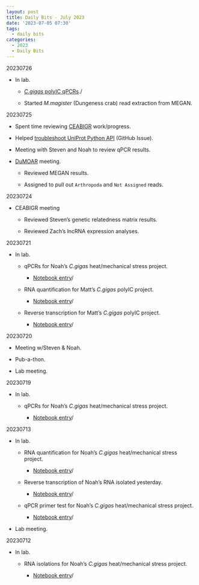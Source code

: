 ```yaml
---
layout: post
title: Daily Bits - July 2023
date: '2023-07-05 07:30'
tags: 
  - daily bits
categories: 
  - 2023
  - Daily Bits
---
```





20230726

- In lab.

  - [_C.gigas_ polyIC qPCRs](https://robertslab.github.io/sams-notebook/posts/2023-07-26-qPCR---C.gigas-polyIC/)./

  - Started _M.magister_ (Dungeness crab) read extraction from MEGAN.



20230725

- Spent time reviewing [CEABIGR](https://github.com/sr320/ceabigr) work/progress.

- Helped [troubleshoot UniProt Python API](https://github.com/RobertsLab/resources/issues/1672) (GitHub Issue).

- Meeting with Steven and Noah to review qPCR results.

- [DuMOAR](https://github.com/laurahspencer/DuMOAR) meeting.

  - Reviewed MEGAN results.

  - Assigned to pull out `Arthropoda` and `Not Assigned` reads.



20230724

- CEABIGR meeting

  - Reviewed Steven's genetic relatedness matrix results.

  - Reviewed Zach's lncRNA expression analyses.



20230721

- In lab.

  - qPCRs for Noah's _C.gigas_ heat/mechanical stress project. 

    - [Notebook entry](https://robertslab.github.io/sams-notebook/posts/2023-07-21-qPCR---C.gigas-Ctenidia-cDNA-for-Noahs-Heat-Mechanical-Stress-Project/)/

  - RNA quantification for Matt's _C.gigas_ polyIC project.

    - [Notebook entry](https://robertslab.github.io/sams-notebook/posts/2023-07-21-RNA-Quantification---C.gigas-PolyIC/)/

  - Reverse transcription for Matt's _C.gigas_ polyIC project.

    - [Notebook entry](https://robertslab.github.io/sams-notebook/posts/2023-07-21-Reverse-Transcription---C.gigas-PolyIC-RNA/)/



20230720

- Meeting w/Steven & Noah.

- Pub-a-thon.

- Lab meeting.



20230719

- In lab.

  - qPCRs for Noah's _C.gigas_ heat/mechanical stress project. 

    - [Notebook entry](https://robertslab.github.io/sams-notebook/posts/2023-07-19-qPCR---C.gigas-Ctenidia-cDNA-for-Noahs-Heat-Mechanical-Stress-Project/)/



20230713

- In lab.

  - RNA quantification for Noah's _C.gigas_ heat/mechanical stress project.

    - [Notebook entry](https://robertslab.github.io/sams-notebook/posts/2023-07-13-RNA-Quantification---C.gigas-RNA-from-Noahs-Heat-Mechanical-Stress-Project/)/

  - Reverse transcription of Noah's RNA isolated yesterday.

    - [Notebook entry](https://robertslab.github.io/sams-notebook/posts/2023-07-13-Reverse-Transcription---C.gigas-RNA-from-Noahs-Heat-Mechanical-Stress-Project/)/

  - qPCR primer test for Noah's _C.gigas_ heat/mechanical stress project.

    - [Notebook entry](https://robertslab.github.io/sams-notebook/posts/2023-07-13-qPCR---C.gigas-cDNA-Primer-Tests-for-Noahs-Heat-Mechanical-Stress-Project/)/

- Lab meeting.



20230712

- In lab.

  - RNA isolations for Noah's _C.gigas_ heat/mechanical stress project.

    - [Notebook entry](https://robertslab.github.io/sams-notebook/posts/2023-07-12-RNA-Isolation---C.gigas-Ctenidia-from-Noahs-Heat-Mechanical-Stress-Project/)/